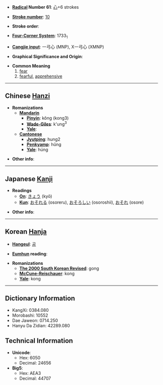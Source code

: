 * '''[[Wiktionary:Chinese radical index|Radical]] Number 61''': [[Wiktionary:Chinese radical index 心|心]]+6 strokes

* '''[[Wiktionary:Chinese total strokes index|Stroke number]]''': [[Wiktionary:Chinese total strokes index 10|10]]

* '''Stroke order''': 

* '''[[Wiktionary:Chinese four corner index|Four-Corner System]]''': 1733<sub>1</sub>

* '''[[Wiktionary:Chinese Cangjie index|Cangjie input]]''': 一弓心 (MNP), X一弓心 (XMNP)

* '''Graphical Significance and Origin''': 

* '''Common Meaning'''
*#[[fear]]
*# [[fearful]], [[apprehensive]]

----

== Chinese [[Hanzi]] ==

* '''Romanizations'''
** '''[[Mandarin]]'''
*** '''[[Pinyin]]''': kǒng (kong3)
*** '''[[Wade-Giles]]''': k'ung<sup>3</sup>
*** '''[[Yale]]''': 
** '''[[Cantonese]]'''
*** '''[[Jyutping]]''': hung2
*** '''[[Penkyamp]]''': hũng
*** '''[[Yale]]''': húng

* '''Other info''': 

----

== Japanese [[Kanji]] ==

* '''Readings'''
** '''[[On]]''': [[きょう]] (kyō)
** '''[[Kun]]''': [[おそれる]] (osoreru), [[おそろしい]] (osoroshii), [[おそれ]] (osore)

* '''Other info''':  

----

== Korean [[Hanja]] ==

* '''[[Hangeul]]''': [[공]]

* '''[[Eumhun]] reading''': 

* '''Romanizations'''
** '''[[The 2000 South Korean Revised Romanization|The 2000 South Korean Revised]]''': gong
** '''[[McCune-Reischauer]]''': kong
** '''[[Yale]]''': kong

----

== Dictionary Information ==

* KangXi: 0384.080
* Morobashi: 10552
* Dae Jaweon: 0714.250
* Hanyu Da Zidian: 42289.080

== Technical Information ==

* '''Unicode''':
** Hex: 6050
** Decimal: 24656
* '''Big5''':
** Hex: AEA3
** Decimal: 44707